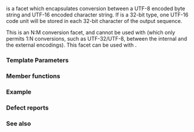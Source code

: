 {{cpp/title|codecvt_utf8_utf16}}
{{cpp/locale/navbar}}
{{ddcl|header=codecvt|since=c++11|deprecated=c++17|removed=c++26|1=
template&lt;
    class Elem,
    unsigned long Maxcode = 0x10ffff,
    std::codecvt_mode Mode = (std::codecvt_mode)0 &gt;
class codecvt_utf8_utf16
    : public std::codecvt&lt;Elem, char, std::mbstate_t&gt;;
}}

{{tt|std::codecvt_utf8_utf16}} is a {{lc|std::codecvt}} facet which encapsulates conversion between a UTF-8 encoded byte string and UTF-16 encoded character string. If {{tt|Elem}} is a 32-bit type, one UTF-16 code unit will be stored in each 32-bit character of the output sequence.

This is an N:M conversion facet, and cannot be used with {{lc|std::basic_filebuf}} (which only permits 1:N conversions, such as UTF-32/UTF-8, between the internal and the external encodings). This facet can be used with {{lc|std::wstring_convert}}.

===Template Parameters===
{{par begin}}
{{par|Elem|either {{c/core|char16_t}}, {{c/core|char32_t}}, or {{c/core|wchar_t}}}}
{{par|Maxcode|the largest value of {{tt|Elem}} that this facet will read or write without error}}
{{par|Mode|a constant of type {{lc|std::codecvt_mode}}}}
{{par end}}

===Member functions===
{{dsc begin}}
{{dsc mem ctor|cpp/locale/codecvt_utf8_utf16|inlinemem=true|constructs a new {{tt|codecvt_utf8_utf16}} facet}}
{{dsc mem dtor|cpp/locale/codecvt_utf8_utf16|inlinemem=true|destroys a {{tt|codecvt_utf8_utf16}} facet}}
{{dsc end}}

{{member|{{small|std::codecvt_utf8_utf16::}}codecvt_utf8_utf16|
{{dcl begin}}
{{dcl|1=
explicit codecvt_utf8_utf16( std::size_t refs = 0 );
}}
{{dcl end}}

Constructs a new {{tt|std::codecvt_utf8_utf16}} facet, passes the initial reference counter {{c|refs}} to the base class.

===Parameters===
{{par begin}}
{{par|refs|the number of references that link to the facet}}
{{par end}}
}}

{{member|{{small|std::codecvt_utf8_utf16::}}~codecvt_utf8_utf16|
{{dcl begin}}
{{dcl|1=
~codecvt_utf8_utf16();
}}
{{dcl end}}

Destroys the facet. Unlike the locale-managed facets, this facet's destructor is public.
}}

{{cpp/locale/codecvt/inherit}}
{{cpp/locale/codecvt_base/inherit}}

===Example===
{{example
|code=
#include &lt;cassert&gt;
#include &lt;codecvt&gt;
#include &lt;cstdint&gt;
#include &lt;iostream&gt;
#include &lt;locale&gt;
#include &lt;string&gt;

int main()
{
    std::string u8 = "z\u00df\u6c34\U0001f34c";
    std::u16string u16 = u"z\u00df\u6c34\U0001f34c";
    
    // UTF-8 to UTF-16/char16_t
    std::u16string u16_conv = std::wstring_convert&lt;
        std::codecvt_utf8_utf16&lt;char16_t&gt;, char16_t&gt;{}.from_bytes(u8);
    assert(u16 == u16_conv);
    std::cout &lt;&lt; "UTF-8 to UTF-16 conversion produced " &lt;&lt; u16_conv.size()
              &lt;&lt; " code units:\n" &lt;&lt; std::showbase &lt;&lt; std::hex;
    for (char16_t c : u16_conv)
        std::cout &lt;&lt; static_cast&lt;std::uint16_t&gt;(c) &lt;&lt; ' ';
    
    // UTF-16/char16_t to UTF-8
    std::string u8_conv = std::wstring_convert&lt;
        std::codecvt_utf8_utf16&lt;char16_t&gt;, char16_t&gt;{}.to_bytes(u16);
    assert(u8 == u8_conv);
    std::cout &lt;&lt; "\nUTF-16 to UTF-8 conversion produced "
              &lt;&lt; std::dec &lt;&lt; u8_conv.size() &lt;&lt; " bytes:\n" &lt;&lt; std::hex;
    for (char c : u8_conv)
        std::cout &lt;&lt; +static_cast&lt;unsigned char&gt;(c) &lt;&lt; ' ';
    std::cout &lt;&lt; '\n';
}
|output=
UTF-8 to UTF-16 conversion produced 5 code units:
0x7a 0xdf 0x6c34 0xd83c 0xdf4c
UTF-16 to UTF-8 conversion produced 10 bytes:
0x7a 0xc3 0x9f 0xe6 0xb0 0xb4 0xf0 0x9f 0x8d 0x8c
}}

===Defect reports===
{{dr list begin}}
{{dr list item|wg=lwg|dr=2229|std=C++98|before=the constructor and destructor were not specified|after=specifies them}}
{{dr list end}}

===See also===
{{cpp/locale/unicode string conversions}}
{{dsc begin}}
{{dsc inc|cpp/locale/dsc codecvt}}
{{dsc inc|cpp/locale/dsc codecvt_mode}}
{{dsc inc|cpp/locale/dsc codecvt_utf8}}
{{dsc inc|cpp/locale/dsc codecvt_utf16}}
{{dsc end}}

{{langlinks|de|es|fr|it|ja|pt|ru|zh}}